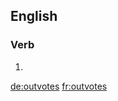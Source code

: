 ==English==

===Verb===
{{head|en}}

# {{en-third-person singular of|outvote}}

[[de:outvotes]]
[[fr:outvotes]]